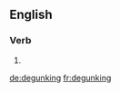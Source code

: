 ==English==

===Verb===
{{head|en}}

# {{present participle of|degunk}}

[[de:degunking]]
[[fr:degunking]]